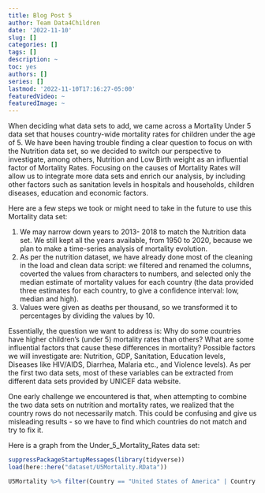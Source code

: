 ```yaml
---
title: Blog Post 5
author: Team Data4Children
date: '2022-11-10'
slug: []
categories: []
tags: []
description: ~
toc: yes
authors: []
series: []
lastmod: '2022-11-10T17:16:27-05:00'
featuredVideo: ~
featuredImage: ~
---
```


When deciding what data sets to add, we came across a Mortality Under 5 data set that houses country-wide mortality rates for children under the age of 5. We have been having trouble finding a clear question to focus on with the Nutrition data set, so we decided to switch our perspective to investigate, among others, Nutrition and Low Birth weight as an influential factor of Mortality Rates. Focusing on the causes of Mortality Rates will allow us to integrate more data sets and enrich our analysis, by including other factors such as sanitation levels in hospitals and households, children diseases, education and economic factors.

Here are a few steps we took or might need to take in the future to use this Mortality data set: 

  1. We may narrow down years to 2013- 2018 to match the Nutrition data set. We still kept all the years available, from 1950 to 2020, because we plan to make a time-series analysis of mortality evolution.
  2. As per the nutrition dataset, we have already done most of the cleaning in the load and clean data script: we filtered and renamed the columns, coverted the values from characters to numbers, and selected only the median estimate of mortality values for each country (the data provided three estimates for each country, to give a confidence interval: low, median and high).
  3. Values were given as deaths per thousand, so we transformed it to percentages by dividing the values by 10.


Essentially, the question we want to address is: Why do some countries have higher children's (under 5) mortality rates than others? What are some influential factors that cause these differences in mortality? Possible factors we will investigate are: Nutrition, GDP, Sanitation, Education levels, Diseases like HIV/AIDS, Diarrhea, Malaria etc., and Violence levels). As per the first two data sets, most of these variables can be extracted from different data sets provided by UNICEF data website. 

One early challenge we encountered is that, when attempting to combine the two data sets on nutrition and mortality rates, we realized that the country rows do not necessarily match. This could be confusing and give us misleading results - so we have to find which countries do not match and try to fix it.  
  
Here is a graph from the Under_5_Mortality_Rates data set: 
 
```r
suppressPackageStartupMessages(library(tidyverse)) 
load(here::here("dataset/U5Mortality.RData"))

U5Mortality %>% filter(Country == "United States of America" | Country == "Haiti" | Country =="Burkina Faso" | Country =="United Kingdom" | Country =="Venezuela" | Country =="Sri Lanka" | Country == "India") %>% ggplot(aes(x= Country, y=`2020`)) + geom_col(fill = "blue4") + labs(y = "Mortality Rate (%) in 2020", title = "Mortality Rates of selected countries in 2020") 

```

